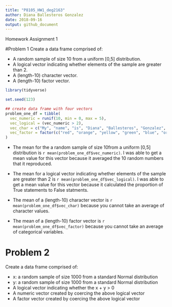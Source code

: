 ```yaml
---
title: "P8105_HW1_deg2163"
author: Diana Ballesteros Gonzalez 
date: 2018-09-16
output: github_document
---
```


Homework Assignment 1 

#Problem 1
Create a data frame comprised of:

- A random sample of size 10 from a uniform [0,5] distribution.
- A logical vector indicating whether elements of the sample are greater than 2.
- A (length-10) character vector.
- A (length-10) factor vector.

```r
library(tidyverse)
```

```r

set.seed(123)

## create data frame with four vectors 
problem_one_df = tibble(
  vec_numeric = runif(10, min = 0, max = 5), 
  vec_logical = (vec_numeric > 2),
  vec_char = c("My", "name", "is", "Diana", "Ballesteros", "Gonzalez", "and", "I", "love", "tacos."),
  vec_factor = factor(c("red", "orange", "yellow", "green", "blue", "orange", "purple", "indigo", "black", "grey"))
) 
```

- The mean for the a random sample of size 10from a uniform [0,5] distribution is `r mean(problem_one_df$vec_numeric)`. I was able to get a mean value for this vector because it averaged the 10 random numbers that it reproduced. 

- The mean for a logical vector indicating whether elements of the sample are greater than 2 is `r mean(problem_one_df$vec_logical)`. I was able to get a mean value for this vector because it calculated the proportion of True statements to False statments.

- The mean of a (length-10) character vector is `r mean(problem_one_df$vec_char)` because you cannot take an average of character values. 


- The mean of a (length-10) factor vector is `r mean(problem_one_df$vec_factor)` because you cannot take an average of categorical variables.

# Problem 2
Create a data frame comprised of:

- x: a random sample of size 1000 from a standard Normal distribution
- y: a random sample of size 1000 from a standard Normal distribution
- A logical vector indicating whether the x + y > 0
- A numeric vector created by coercing the above logical vector
- A factor vector created by coercing the above logical vector





